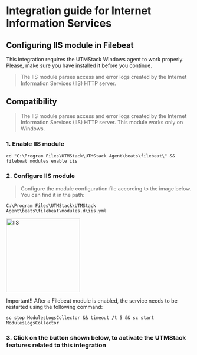 # Integration guide for Internet Information Services


## Configuring IIS module in Filebeat

<Warning>
    This integration requires the UTMStack Windows agent to work properly. Please, make sure you have installed it before you continue.
</Warning>

> The IIS module parses access and error logs created by the Internet Information Services (IIS) HTTP server.

## Compatibility

> The IIS module parses access and error logs created by the Internet Information Services (IIS) HTTP server. This module works only on Windows.

### 1. Enable IIS module

```
cd "C:\Program Files\UTMStack\UTMStack Agent\beats\filebeat\" && filebeat modules enable iis
```

### 2. Configure IIS module

> Configure the module configuration file according to the image below. You can find it in the path:

```
C:\Program Files\UTMStack\UTMStack Agent\beats\filebeat\modules.d\iis.yml
```

<img
  height="200"
  className="block rounded-xl"
  src="/assets/images/integrations/iis/config-iis-windows.png"
  alt="IIS"
/>

<Note>
    Important!! After a Filebeat module is enabled, the service needs to be restarted using the following command:
</Note>

```
sc stop ModulesLogsCollector && timeout /t 5 && sc start ModulesLogsCollector
```

### 3. Click on the button shown below, to activate the UTMStack features related to this integration
